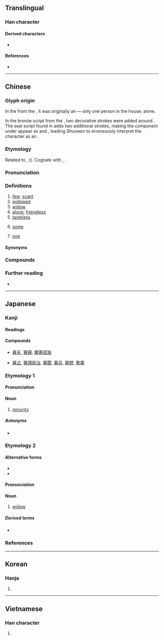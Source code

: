 {{character info}}
==Translingual==

===Han character===
{{Han char|rn=40|rad=宀|as=11|sn=14|four=30227|canj=JMCH|ids=⿳宀頁刀}}

====Derived characters====
* {{l|mul|[[𠏶]], [[𭄖]]}}

====References====
* {{Han ref|kx=0290.190|dkj=07286|dj=0574.260|hdz=20947.070|uh=5BE1|ud=23521|bh=B9E8|bd=47592}}

----

==Chinese==
{{zh-forms|alt=𠆣}}

===Glyph origin===
{{Han etym}}
In the {{w|bronze script}} from the {{w|Western Zhou period}}, it was originally an {{Han compound|ls=ic|nocap=1|宀|t1=house|頁|t2=head}} — only one person in the house; alone.

In the bronze script from the {{w|Warring States period}}, two decorative strokes were added around {{zh-l|*頁}}. The seal script found in ''{{w|Shuowen}}'' adds two additional strokes, making the component under {{zh-l|*宀}} appear as {{zh-l|*分}} and {{zh-l|*頁}}, leading ''Shuowen'' to erroneously interpret the character as an {{Han compound|ls=ic|nocap=1|宀|t1=house|頒|t2=to distribute}}.

===Etymology===
Related to {{och-l|鰥|widower}}, {{och-l|孤|orphan; alone}} ({{zh-ref|Schuessler, 2007}}). Cognate with {{cog|bo|དགོན་པ||solitary place; desert; wilderness}}, {{cog|bo|སྒོས||private; individual}}.

===Pronunciation===
{{zh-pron
|m=guǎ
|m-s=gua3
|c=gwaa2
|c-t=ga2
|g=gua3
|h=pfs=kóa;gd=gua3
|j=gua2
|mb=guǎ
|md=guā
|mn=kóa/xm,zz,twv:kóaⁿ
|mn-t=guan2/gua2
|w=2ko,2kua
|w_note=2ko - vernacular; 2kua - literary
|x=gua3
|mc=y
|oc=y
|ma=
|cat=a,n,mn:cls
}}

===Definitions===
{{zh-hanzi}}

# [[few]]; [[scant]]
# [[widowed]]
# [[widow]]
# [[alone]]; [[friendless]]
# [[tasteless]]
#: {{zh-x|淨{zing6}係 食 菜 好似 寡 咗 啲 喎{wo3}。|It's kind of '''tasteless''' to eat vegetables only.|C}}
# {{lb|zh|Hokkien}} [[some]]
#: {{zh-x|我 去 菜市仔 買 寡 青菜。|I'm going to the market to buy '''some''' vegetables.|TW}}
# {{lb|zh|Min Zhong}} [[one]]

====Synonyms====
{{zh-dial|寡婦}}
{{zh-dial|些}}

===Compounds===
{{zh-der|恤孤念寡|寡見鮮聞|彼眾我寡|寡斷|吃寡醋|寡情|寡妻|惜孤念寡|失道寡助|以眾克寡|寡見少聞|寡鵠|單鵠寡鳧|吃寡酒|寡女|寡謀|寡言|寡鶴|寡夫|刻薄寡恩|寡婦|恬淡寡欲|寡恩|孤家寡人|寡合|兵微將寡|守活寡|寡情少義|寡將|寡欲|巴寡婦清|孤鸞寡鶴|寡母|少私寡慾|優柔寡斷|喝寡酒|寡鵠孤鸞|寡過|寡拉主兒|寡廉鮮恥|寡居|寡小君|寡宿孤辰|寡君|寡占|寡剌|寡人|寡二少雙|寡不敵眾|形孤影寡|守寡|孤鴻寡鵠|孤寡|孤兒寡婦|寡糖|寡頭政治|多端寡要|寡恩少義|以寡擊眾|多賤寡貴|多寡|寡酒|寡陋|寡聞少見|孤陋寡聞|女兒寡|孤寡不穀|寡頭|小國寡民|以寡敵眾|文君新寡|撫孤恤寡|沉厚寡言|新寡|憐孤惜寡|清靜寡欲|擔孤受寡|矜寡孤獨|活寡|眾寡不敵|沉默寡言|望門寡|沉重寡言|款啟寡聞|稱孤道寡|果寡糖|眾寡莫敵|眾寡懸殊|眾寡勢殊|眾寡|眾寡難敵|振窮恤寡|獨學寡聞|曲高和寡|柔茹寡斷|清心寡慾|淺見寡識|澹泊寡欲|敵眾我寡|抑鬱寡歡|清湯寡水|淺見寡聞|活守寡|柔懦寡斷|款學寡聞|清貧寡欲|臉黃皮寡|菲才寡學|輕諾寡信|道寡稱孤|輕言寡信|落寞寡歡|落落寡合|糧寡兵微|說寡嘴|黑寡婦|鰥寡|鬱鬱寡歡|足謀寡斷|鰥寡孤獨|闖寡門|裒多益寡|落落寡歡|罕言寡語|一寡:chi̍t-kóa}}

===Further reading===
* {{thcwd|10471}}

{{zh-cat|One}}

----

==Japanese==

===Kanji===
{{ja-kanji|grade=c|rs=宀11}}

====Readings====
{{ja-readings
|goon=け
|kanon=か
|kun=やもめ-, すく-ない
}}

====Compounds====
* {{sense|widow, alone}} [[寡夫]], [[寡婦]], [[鰥寡孤独]]
* {{sense|few, minority}} [[寡占]], [[寡頭政治]], [[寡聞]], [[寡兵]], [[寡黙]], [[衆寡]]

===Etymology 1===
{{ja-kanjitab|か|yomi=kanon}}

====Pronunciation====
{{ja-pron|やもめ|yomi=kanon|acc=1|acc_ref=DJR}}

====Noun====
{{ja-noun|か}}

# [[minority]]
#: {{ja-usex|'''寡'''を以って衆を制する|'''か''' を もって しゅう を せいする|Majority can be conquered by '''minority'''.}}

=====Antonyms=====
* {{ja-r|衆|しゅう|gloss=[[majority]]}}

===Etymology 2===
{{ja-kanjitab|やもめ|yomi=kun}}

====Alternative forms====
* {{ja-l|寡婦}}
* {{ja-l|孀}}

====Pronunciation====
{{ja-pron|やもめ|yomi=kun|acc=0|acc_ref=DJR}}

====Noun====
{{ja-noun|やもめ}}

# [[widow]]

=====Derived terms=====
* {{ja-r|男寡|おとこやもめ|gloss=[[widower]]}}

===References===
<references />

----

==Korean==

===Hanja===
{{ko-hanja|hangeul=과|rv=gwa|mr=kwa}}

# {{rfdef|ko|sort=宀11}}

----

==Vietnamese==

===Han character===
{{vi-hantu|[[quả]], [[goá]]|rs=宀11}}

# {{rfdef|vi}}